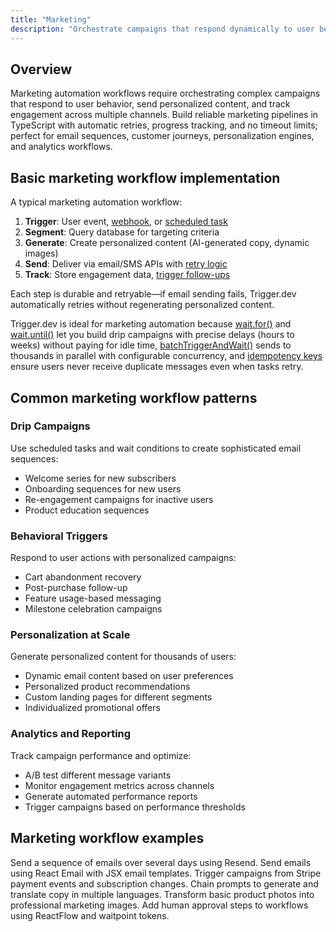 ```yaml
---
title: "Marketing"
description: "Orchestrate campaigns that respond dynamically to user behavior. Build drip sequences, personalization engines, and analytics workflows with Trigger.dev"
---
```



## Overview

Marketing automation workflows require orchestrating complex campaigns that respond to user behavior, send personalized content, and track engagement across multiple channels. Build reliable marketing pipelines in TypeScript with automatic retries, progress tracking, and no timeout limits; perfect for email sequences, customer journeys, personalization engines, and analytics workflows.

## Basic marketing workflow implementation

A typical marketing automation workflow:

1. **Trigger**: User event, [webhook](/triggering), or [scheduled task](/tasks/scheduled)
2. **Segment**: Query database for targeting criteria
3. **Generate**: Create personalized content (AI-generated copy, dynamic images)
4. **Send**: Deliver via email/SMS APIs with [retry logic](/errors-retrying)
5. **Track**: Store engagement data, [trigger follow-ups](/triggering#yourtask-trigger)

Each step is durable and retryable—if email sending fails, Trigger.dev automatically retries without regenerating personalized content.

Trigger.dev is ideal for marketing automation because [wait.for()](/wait-for) and [wait.until()](/wait-until) let you build drip campaigns with precise delays (hours to weeks) without paying for idle time, [batchTriggerAndWait()](/triggering#yourtask-batchtriggerandwait) sends to thousands in parallel with configurable concurrency, and [idempotency keys](/idempotency) ensure users never receive duplicate messages even when tasks retry.

## Common marketing workflow patterns

### Drip Campaigns

Use scheduled tasks and wait conditions to create sophisticated email sequences:

- Welcome series for new subscribers
- Onboarding sequences for new users
- Re-engagement campaigns for inactive users
- Product education sequences

### Behavioral Triggers

Respond to user actions with personalized campaigns:

- Cart abandonment recovery
- Post-purchase follow-up
- Feature usage-based messaging
- Milestone celebration campaigns

### Personalization at Scale

Generate personalized content for thousands of users:

- Dynamic email content based on user preferences
- Personalized product recommendations
- Custom landing pages for different segments
- Individualized promotional offers

### Analytics and Reporting

Track campaign performance and optimize:

- A/B test different message variants
- Monitor engagement metrics across channels
- Generate automated performance reports
- Trigger campaigns based on performance thresholds

## Marketing workflow examples

<CardGroup cols={2}>
  <Card
    title="Email sequences with Resend"
    icon="book"
    href="/guides/examples/resend-email-sequence"
  >
    Send a sequence of emails over several days using Resend.
  </Card>
  <Card title="React Email" icon="book" href="/guides/examples/react-email">
    Send emails using React Email with JSX email templates.
  </Card>
  <Card title="Stripe webhooks" icon="book" href="/guides/examples/stripe-webhook">
    Trigger campaigns from Stripe payment events and subscription changes.
  </Card>
  <Card
    title="Generate and translate marketing copy"
    icon="book"
    href="/guides/ai-agents/generate-translate-copy"
  >
    Chain prompts to generate and translate copy in multiple languages.
  </Card>
  <Card
    title="Product image generator"
    icon="book"
    href="/guides/example-projects/product-image-generator"
  >
    Transform basic product photos into professional marketing images.
  </Card>
  <Card
    title="Human-in-the-loop workflow"
    icon="book"
    href="/guides/example-projects/human-in-the-loop-workflow"
  >
    Add human approval steps to workflows using ReactFlow and waitpoint tokens.
  </Card>
</CardGroup>

<UseCasesCards />
